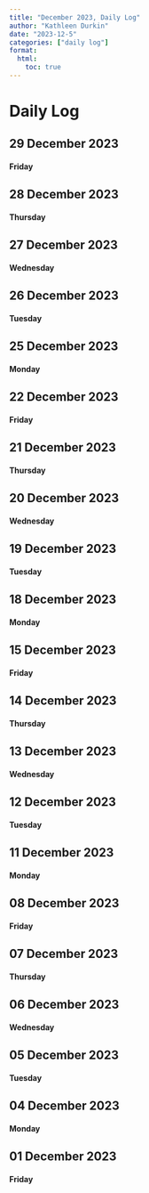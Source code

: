 ```yaml
---
title: "December 2023, Daily Log"
author: "Kathleen Durkin"
date: "2023-12-5"
categories: ["daily log"]
format:
  html:
    toc: true
---
```


# Daily Log

## 29 December 2023

#### Friday

## 28 December 2023

#### Thursday

## 27 December 2023

#### Wednesday

## 26 December 2023

#### Tuesday

## 25 December 2023

#### Monday

## 22 December 2023

#### Friday

## 21 December 2023

#### Thursday

## 20 December 2023

#### Wednesday

## 19 December 2023

#### Tuesday

## 18 December 2023

#### Monday

## 15 December 2023

#### Friday

## 14 December 2023

#### Thursday

## 13 December 2023

#### Wednesday

## 12 December 2023

#### Tuesday

## 11 December 2023

#### Monday

## 08 December 2023

#### Friday

## 07 December 2023

#### Thursday

## 06 December 2023

#### Wednesday

## 05 December 2023

#### Tuesday

## 04 December 2023

#### Monday

## 01 December 2023

#### Friday
